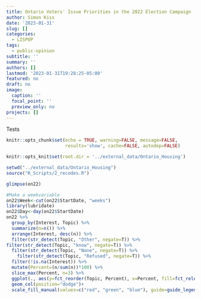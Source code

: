 ```yaml
---
title: Ontario Voters' Issue Priorities in the 2022 Election Campaign
author: Simon Kiss
date: '2023-01-31'
slug: []
categories:
  - LISPOP
tags:
  - public-opinion
subtitle: ''
summary: ''
authors: []
lastmod: '2023-01-31T19:28:25-05:00'
featured: no
draft: no
image:
  caption: ''
  focal_point: ''
  preview_only: no
projects: []
---
```


Tests
```r
knitr::opts_chunk$set(echo = TRUE, warning=FALSE, message=FALSE, 
                      results='show', cache=FALSE, autodep=FALSE)

knitr::opts_knit$set(root.dir = '../external_data/Ontario_Housing')


```


```r

setwd("../external_data/Ontario_Housing")
source("R_Scripts/2_recodes.R")
```

```r

glimpse(on22)

```


```r
#Make a weekvariable
on22$Week<-cut(on22$StartDate, "weeks")
library(lubridate)
on22$Day<-day(on22$StartDate)
on22 %>% 
  group_by(Interest, Topic) %>% 
  summarize(n=n()) %>% 
  arrange(Interest, desc(n)) %>% 
  filter(str_detect(Topic, "Other", negate=T)) %>% 
filter(str_detect(Topic, "know", negate=T)) %>% 
  filter(str_detect(Topic, "None", negate=T)) %>% 
    filter(str_detect(Topic, "Refused", negate=T)) %>% 
  filter(!is.na(Interest)) %>% 
  mutate(Percent=(n/sum(n))*100) %>% 
  slice_max(Percent, n=3) %>% 
  ggplot(., aes(y=fct_reorder(Topic, Percent), x=Percent, fill=fct_relevel(Interest, "High", "Medium", "Low")))+
  geom_col(position="dodge")+
  scale_fill_manual(values=c("red", "green", "blue"), guide=guide_legend(reverse=T))
```

